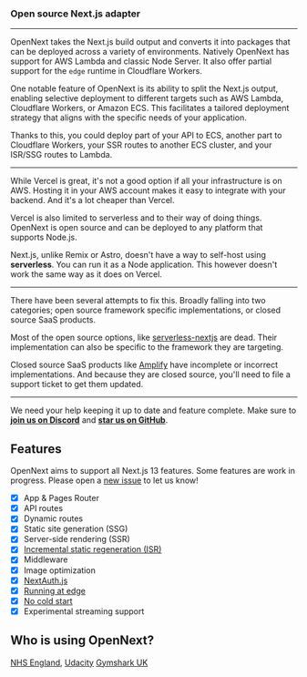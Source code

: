 
### Open source Next.js adapter

---

OpenNext takes the Next.js build output and converts it into packages that can be deployed  across a variety of environments. 
Natively OpenNext has support for AWS Lambda and classic Node Server. It also offer partial support for the `edge` runtime in Cloudflare Workers.

One notable feature of OpenNext is its ability to split the Next.js output, enabling selective deployment to different targets such as AWS Lambda, Cloudflare Workers, or Amazon ECS. This facilitates a tailored deployment strategy that aligns with the specific needs of your application.

Thanks to this, you could deploy part of your API to ECS, another part to Cloudflare Workers, your SSR routes to another ECS cluster, and your ISR/SSG routes to Lambda.

---

While Vercel is great, it's not a good option if all your infrastructure is on AWS. Hosting it in your AWS account makes it easy to integrate with your backend. And it's a lot cheaper than Vercel.

Vercel is also limited to serverless and to their way of doing things. OpenNext is open source and can be deployed to any platform that supports Node.js.

Next.js, unlike Remix or Astro, doesn't have a way to self-host using **serverless**. You can run it as a Node application. This however doesn't work the same way as it does on Vercel.

---

There have been several attempts to fix this. Broadly falling into two categories; open source framework specific implementations, or closed source SaaS products.

Most of the open source options, like [serverless-nextjs](https://github.com/serverless-nextjs/serverless-next.js) are dead. Their implementation can also be specific to the framework they are targeting.

Closed source SaaS products like [Amplify](https://aws.amazon.com/amplify/) have incomplete or incorrect implementations. And because they are closed source, you'll need to file a support ticket to get them updated.

---

We need your help keeping it up to date and feature complete. Make sure to [**join us on Discord**](https://sst.dev/discord) and [**star us on GitHub**](https://github.com/sst/open-next).
## Features

OpenNext aims to support all Next.js 13 features. Some features are work in progress. Please open a [new issue](https://github.com/sst/open-next/issues/new) to let us know!

- [x] App & Pages Router
- [x] API routes
- [x] Dynamic routes
- [x] Static site generation (SSG)
- [x] Server-side rendering (SSR)
- [x] [Incremental static regeneration (ISR)](/inner_workings/isr)
- [x] Middleware
- [x] Image optimization
- [x] [NextAuth.js](https://next-auth.js.org)
- [x] [Running at edge](/advanced/architecture#running-at-edge)
- [x] [No cold start](/inner_workings/warming)
- [x] Experimental streaming support

## Who is using OpenNext?

[NHS England](https://github.com/nhs-england-tools/terraform-aws-opennext),
[Udacity](https://engineering.udacity.com/deploying-next-js-on-the-edge-with-sst-is-sst-the-game-changer-its-claimed-to-be-1f05a0abc27c)
[Gymshark UK](https://uk.gymshark.com)